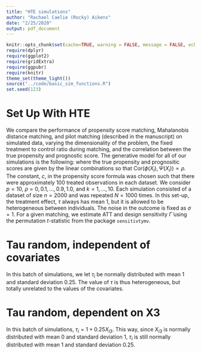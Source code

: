 ```yaml
---
title: "HTE simulations"
author: "Rachael Caelie (Rocky) Aikens"
date: "2/25/2020"
output: pdf_document
---
```




```r
knitr::opts_chunk$set(cache=TRUE, warning = FALSE, message = FALSE, echo = FALSE, fig.align = "center", fig.height = 4)
require(dplyr)
require(ggplot2)
require(gridExtra)
require(ggpubr)
require(knitr)
theme_set(theme_light())
source("../code/basic_sim_functions.R")
set.seed(123)
```


# Set Up With HTE

We compare the performance of propensity score matching, Mahalanobis distance matching, and pilot matching (described in the manuscript) on simulated data, varying the dimensionality of the problem, the fixed treatment to control ratio during matching, and the correlation between the true propensity and prognostic score. The generative model for all of our simulations is the following:
\begin{align*}
    X_i &\sim_{iid} \text{Normal}(0,I_p),\\
    T_i &\sim_{iid} \text{Bernoulli}\left(\frac{1}{1+\exp(-\phi(X_i))}\right),\\
    Y_i &=\tau T_i + \Psi(X_i) + \epsilon_i,\\
    \epsilon_i &\sim_{iid} N(0,\sigma^2),
\end{align*}
where the true propensity and prognositic scores are given by the linear combinations
\begin{align*}
    \phi(X_i) &= X_{i1}/3-c,\\
    \Psi(X_i) &=\rho X_{i1} + \sqrt{(1-\rho^2)}X_{i2},
\end{align*}
so that $\text{Cor}(\phi(X_i), \Psi(X_i)) \propto \rho$.  The constant, $c$, in the propensity score formula was chosen such that there were approximately 100 treated observations in each dataset. We consider $p=10$, $\rho = 0, 0.1,\hdots, 0.9, 1.0,$ and $k=1,\hdots, 10$. Each simulation consisted of a dataset of size $n=2000$ and was repeated $N=1000$ times.
In this set-up, the treatment effect, $\tau$ always has mean 1, but it is allowed to be heterogeneous between individuals. The noise in the outcome is fixed as $\sigma=1$.
For a given matching, we estimate ATT and design sensitivity $\tilde\Gamma$ using the permutation $t$-statistic from the package `sensitivtymv`.

# Tau random, independent of covariates

In this batch of simulations, we let $\tau_i$ be normally distributed with mean 1 and standard deviation 0.25. The value of $\tau$ is thus heterogeneous, but totally unrelated to the values of the covariates.

# Tau random, dependent on X3

In this batch of simulations, $\tau_i = 1 + 0.25X_{i3}$.  This way, since $X_{i3}$ is normally distributed with mean 0 and standard deviation 1, $\tau_i$ is still normally distributed with mean 1 and standard deviation 0.25.


